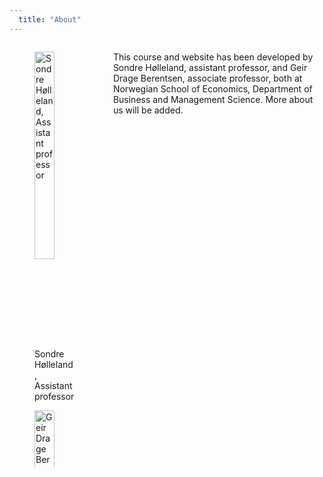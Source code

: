 ```yaml
---
  title: "About"
---
```


::: columns
::: {.column width="30%"}
![Sondre Hølleland, <br> Assistant professor](bilder/sondreholleland.jpg){width="70%"}

![Geir Drage Berentsen, <br> Associate professor](bilder/geirberentsen.jpg){width="70%"}
:::

::: {.column width="70%"}
This course and website has been developed by Sondre Hølleland, assistant professor, and Geir Drage Berentsen, associate professor, both at Norwegian School of Economics, Department of Business and Management Science. More about us will be added.
:::
:::
